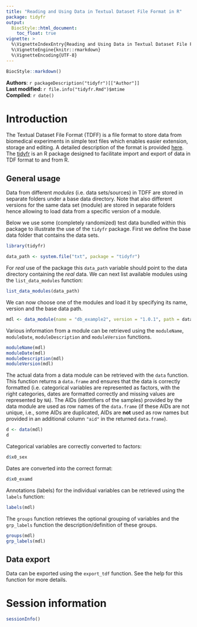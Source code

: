 ```yaml
---
title: "Reading and Using Data in Textual Dataset File Format in R"
package: tidyfr
output:
  BiocStyle::html_document:
    toc_float: true
vignette: >
  %\VignetteIndexEntry{Reading and Using Data in Textual Dataset File Format in R}
  %\VignetteEngine{knitr::rmarkdown}
  %\VignetteEncoding{UTF-8}
---
```


```r
BiocStyle::markdown()
```

**Authors**: `r packageDescription("tidyfr")[["Author"]] `<br />
**Last modified:** `r file.info("tidyfr.Rmd")$mtime`<br />
**Compiled**: `r date()`

# Introduction

The Textual Dataset File Format (TDFF) is a file format to store data from
biomedical experiments in simple text files which enables easier extension,
storage and editing. A detailed description of the format is provided
[here](https://wiki.gm.eurac.edu/index.php?title=Textual_Dataset_Format). The
[tidyfr](https://github.com/EuracBiomedicalResearch/tidyfr) is an R package
designed to facilitate import and export of data in TDF format to and from R.

## General usage

Data from different *modules* (i.e. data sets/sources) in TDFF are stored in
separate folders under a base data directory. Note that also different versions
for the same data set (module) are stored in separate folders hence allowing to
load data from a specific version of a module.

Below we use some (completely randomized) test data bundled within this package
to illustrate the use of the `tidyfr` package. First we define the base data
folder that contains the data sets.

```r
library(tidyfr)

data_path <- system.file("txt", package = "tidyfr")
```

For *real* use of the package this `data_path` variable should point to the data
directory containing the *real* data. We can next list available modules using
the `list_data_modules` function:

```r
list_data_modules(data_path)
```

We can now choose one of the modules and load it by specifying its name, version
and the base data path.

```r
mdl <- data_module(name = "db_example2", version = "1.0.1", path = data_path)
```

Various information from a module can be retrieved using the `moduleName`,
`moduleDate`, `moduleDescription` and `moduleVersion` functions.

```r
moduleName(mdl)
moduleDate(mdl)
moduleDescription(mdl)
moduleVersion(mdl)
```

The actual data from a data module can be retrieved with the `data`
function. This function returns a `data.frame` and ensures that the data is
correctly formatted (i.e. categorical variables are represented as factors, with
the right categories, dates are formatted correctly and missing values are
represented by `NA`). The AIDs (identifiers of the samples) provided by the data
module are used as row names of the `data.frame` (if these AIDs are not unique,
i.e., some AIDs are duplicated, AIDs are **not** used as row names but provided
in an additional column `"aid"` in the returned `data.frame`).

```r
d <- data(mdl)
d
```

Categorical variables are correctly converted to factors:

```r
d$x0_sex
```

Dates are converted into the correct format:

```r
d$x0_examd
```

Annotations (labels) for the individual variables can be retrieved using the
`labels` function:

```r
labels(mdl)
```

The `groups` function retrieves the optional grouping of variables and the
`grp_labels` function the description/definition of these groups.

```r
groups(mdl)
grp_labels(mdl)
```


## Data export

Data can be exported using the `export_tdf` function. See the help for this
function for more details.

# Session information

```r
sessionInfo()
```
